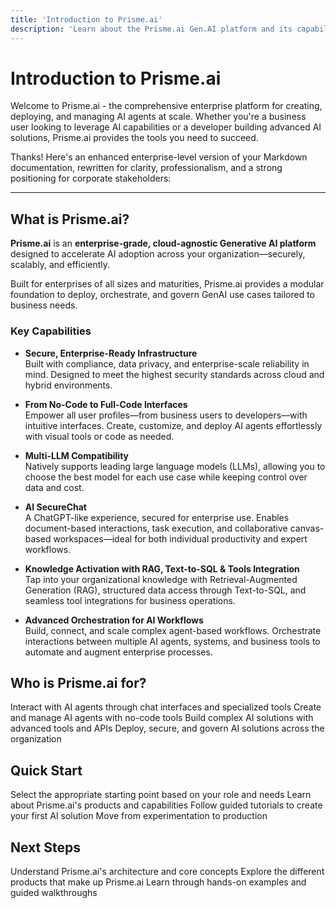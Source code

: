 ```yaml
---
title: 'Introduction to Prisme.ai'
description: 'Learn about the Prisme.ai Gen.AI platform and its capabilities'
---
```


# Introduction to Prisme.ai

Welcome to Prisme.ai - the comprehensive enterprise platform for creating, deploying, and managing AI agents at scale. Whether you're a business user looking to leverage AI capabilities or a developer building advanced AI solutions, Prisme.ai provides the tools you need to succeed.

Thanks! Here's an enhanced enterprise-level version of your Markdown documentation, rewritten for clarity, professionalism, and a strong positioning for corporate stakeholders:

---

## What is Prisme.ai?

**Prisme.ai** is an **enterprise-grade, cloud-agnostic Generative AI platform** designed to accelerate AI adoption across your organization—securely, scalably, and efficiently.

Built for enterprises of all sizes and maturities, Prisme.ai provides a modular foundation to deploy, orchestrate, and govern GenAI use cases tailored to business needs.

### Key Capabilities

- **Secure, Enterprise-Ready Infrastructure**  
  Built with compliance, data privacy, and enterprise-scale reliability in mind. Designed to meet the highest security standards across cloud and hybrid environments.

- **From No-Code to Full-Code Interfaces**  
  Empower all user profiles—from business users to developers—with intuitive interfaces. Create, customize, and deploy AI agents effortlessly with visual tools or code as needed.

-  **Multi-LLM Compatibility**  
  Natively supports leading large language models (LLMs), allowing you to choose the best model for each use case while keeping control over data and cost.

-  **AI SecureChat**  
  A ChatGPT-like experience, secured for enterprise use. Enables document-based interactions, task execution, and collaborative canvas-based workspaces—ideal for both individual productivity and expert workflows.

- **Knowledge Activation with RAG, Text-to-SQL & Tools Integration**  
  Tap into your organizational knowledge with Retrieval-Augmented Generation (RAG), structured data access through Text-to-SQL, and seamless tool integrations for business operations.

- **Advanced Orchestration for AI Workflows**  
  Build, connect, and scale complex agent-based workflows. Orchestrate interactions between multiple AI agents, systems, and business tools to automate and augment enterprise processes.


## Who is Prisme.ai for?

<CardGroup cols={2}>
  <Card title="End Users" icon="users">
    Interact with AI agents through chat interfaces and specialized tools
  </Card>
  <Card title="Business Users" icon="briefcase">
    Create and manage AI agents with no-code tools
  </Card>
  <Card title="Developers" icon="code">
    Build complex AI solutions with advanced tools and APIs
  </Card>
  <Card title="IT & Administrators" icon="server">
    Deploy, secure, and govern AI solutions across the organization
  </Card>
</CardGroup>

## Quick Start

<Steps>
  <Step title="Choose Your Path">
    Select the appropriate starting point based on your role and needs
  </Step>
  <Step title="Explore the Platform">
    Learn about Prisme.ai's products and capabilities
  </Step>
  <Step title="Build Your First Agent">
    Follow guided tutorials to create your first AI solution
  </Step>
  <Step title="Deploy and Scale">
    Move from experimentation to production
  </Step>
</Steps>

## Next Steps

<CardGroup cols={3}>
  <Card title="Platform Overview" icon="book" href="../platform-overview/architecture">
    Understand Prisme.ai's architecture and core concepts
  </Card>
  <Card title="Products" icon="puzzle-piece" href="../products/ai-securechat/overview">
    Explore the different products that make up Prisme.ai
  </Card>
  <Card title="Tutorials" icon="graduation-cap" href="../tutorials/first-agent">
    Learn through hands-on examples and guided walkthroughs
  </Card>
</CardGroup>